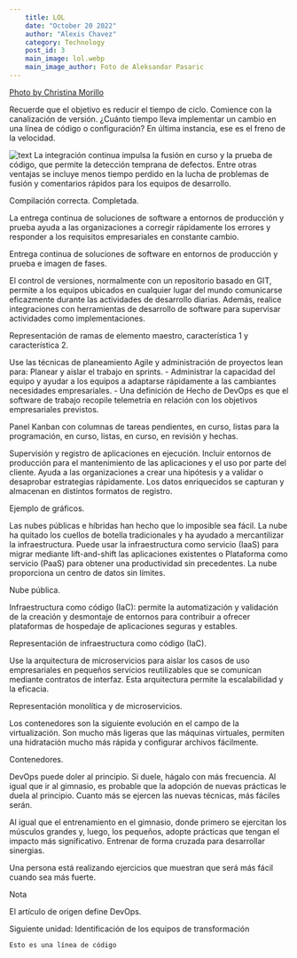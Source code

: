 ```yaml
---
    title: LOL
    date: "October 20 2022"
    author: "Alexis Chavez"
    category: Technology
    post_id: 3
    main_image: lol.webp
    main_image_author: Foto de Aleksandar Pasaric
---
```


[Photo by Christina Morillo](https://www.pexels.com/photo/two-people-holding-macbook-pro-1181275/)

Recuerde que el objetivo es reducir el tiempo de ciclo. Comience con la canalización de versión. ¿Cuánto tiempo lleva implementar un cambio en una línea de código o configuración? En última instancia, ese es el freno de la velocidad.

![text](/imageToShow.jpg "title")
La integración continua impulsa la fusión en curso y la prueba de código, que permite la detección temprana de defectos. Entre otras ventajas se incluye menos tiempo perdido en la lucha de problemas de fusión y comentarios rápidos para los equipos de desarrollo.

Compilación correcta. Completada.

La entrega continua de soluciones de software a entornos de producción y prueba ayuda a las organizaciones a corregir rápidamente los errores y responder a los requisitos empresariales en constante cambio.

Entrega continua de soluciones de software en entornos de producción y prueba e imagen de fases.

El control de versiones, normalmente con un repositorio basado en GIT, permite a los equipos ubicados en cualquier lugar del mundo comunicarse eficazmente durante las actividades de desarrollo diarias. Además, realice integraciones con herramientas de desarrollo de software para supervisar actividades como implementaciones.

Representación de ramas de elemento maestro, característica 1 y característica 2.

Use las técnicas de planeamiento Agile y administración de proyectos lean para: Planear y aislar el trabajo en sprints. - Administrar la capacidad del equipo y ayudar a los equipos a adaptarse rápidamente a las cambiantes necesidades empresariales. - Una definición de Hecho de DevOps es que el software de trabajo recopile telemetría en relación con los objetivos empresariales previstos.

Panel Kanban con columnas de tareas pendientes, en curso, listas para la programación, en curso, listas, en curso, en revisión y hechas.

Supervisión y registro de aplicaciones en ejecución. Incluir entornos de producción para el mantenimiento de las aplicaciones y el uso por parte del cliente. Ayuda a las organizaciones a crear una hipótesis y a validar o desaprobar estrategias rápidamente. Los datos enriquecidos se capturan y almacenan en distintos formatos de registro.

Ejemplo de gráficos.

Las nubes públicas e híbridas han hecho que lo imposible sea fácil. La nube ha quitado los cuellos de botella tradicionales y ha ayudado a mercantilizar la infraestructura. Puede usar la infraestructura como servicio (IaaS) para migrar mediante lift-and-shift las aplicaciones existentes o Plataforma como servicio (PaaS) para obtener una productividad sin precedentes. La nube proporciona un centro de datos sin límites.

Nube pública.

Infraestructura como código (IaC): permite la automatización y validación de la creación y desmontaje de entornos para contribuir a ofrecer plataformas de hospedaje de aplicaciones seguras y estables.

Representación de infraestructura como código (IaC).

Use la arquitectura de microservicios para aislar los casos de uso empresariales en pequeños servicios reutilizables que se comunican mediante contratos de interfaz. Esta arquitectura permite la escalabilidad y la eficacia.

Representación monolítica y de microservicios.

Los contenedores son la siguiente evolución en el campo de la virtualización. Son mucho más ligeras que las máquinas virtuales, permiten una hidratación mucho más rápida y configurar archivos fácilmente.

Contenedores.

DevOps puede doler al principio.
Si duele, hágalo con más frecuencia. Al igual que ir al gimnasio, es probable que la adopción de nuevas prácticas le duela al principio. Cuanto más se ejercen las nuevas técnicas, más fáciles serán.

Al igual que el entrenamiento en el gimnasio, donde primero se ejercitan los músculos grandes y, luego, los pequeños, adopte prácticas que tengan el impacto más significativo. Entrenar de forma cruzada para desarrollar sinergias.

Una persona está realizando ejercicios que muestran que será más fácil cuando sea más fuerte.

 Nota

El artículo de origen define DevOps.

Siguiente unidad: Identificación de los equipos de transformación



`Esto es una línea de código`